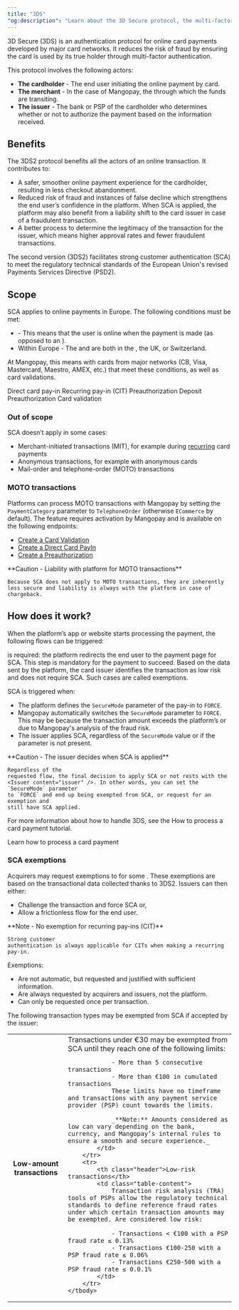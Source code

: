 ```yaml
---
title: "3DS"
"og:description": "Learn about the 3D Secure protocol, the multi-factor authentication for online card payments."
---
```



3D Secure (3DS) is an authentication protocol for online card payments developed by major card networks. It reduces the risk of fraud by ensuring the card is used by its true holder through multi-factor authentication.

This protocol involves the following actors:

-   **The cardholder** - The end user initiating the online payment by card.
-   **The merchant** - In the case of Mangopay, the <Platform content="platform" /> through which the funds are transiting.
-   **The issuer** - The bank or PSP of the cardholder who determines whether or not to authorize the payment based on the information received.

## Benefits

The 3DS2 protocol benefits all the actors of an online transaction. It contributes to:

-   A safer, smoother online payment experience for the cardholder, resulting in less checkout abandonment.
-   Reduced risk of fraud and instances of false decline which strengthens the end user’s confidence in the platform. When SCA is applied, the platform may also benefit from a liability shift to the card issuer in case of a fraudulent transaction.
-   A better process to determine the legitimacy of the transaction for the issuer, which means higher approval rates and fewer fraudulent transactions.

The second version (3DS2) facilitates strong customer authentication (SCA) to meet the regulatory technical standards of the European Union's revised Payments Services Directive (PSD2).

## Scope

SCA applies to online payments in Europe. The following conditions must be met:

-   <Cit content="Customer-initiated transaction (CIT)" /> - This means that the
    user is online when the payment is made (as opposed to an <Mit content="MIT" />
    ).
-   Within Europe - The <Issuer content="issuer" /> and <Acquirer content="acquirer" /> are both in the <Eea content="European Economic Area (EEA)" />, the UK, or Switzerland.

At Mangopay, this means <PayIn content="pay-ins" /> with cards from major networks (CB, Visa, Mastercard, Maestro, AMEX, etc.) that meet these conditions, as well as card validations.

<Card title="Endpoint" href="/api-reference/direct-card-payins/direct-card-payin-object">
    Direct card pay-in
</Card>
<Card title="Endpoint" href="/api-reference/recurring-card-payins/recurring-payin-object">
    Recurring pay-in (CIT)
</Card>
<Card title="Endpoint" href="/api-reference/preauthorizations/preauthorization-object">
    Preauthorization
</Card>
<Card title="Endpoint" href="/api-reference/deposit-preauthorizations/deposit-preauthorization-object">
    Deposit Preauthorization
</Card>
<Card title="Endpoint" href="/api-reference/card-validations/card-validation-object">
    Card validation
</Card>

### Out of scope

SCA doesn’t apply in some cases:

-   Merchant-initiated transactions (MIT), for example during [recurring](/guides/payment-methods/card/recurring) card payments
-   Anonymous transactions, for example with anonymous cards
-   Mail-order and telephone-order (MOTO) transactions

### MOTO transactions

Platforms can process MOTO transactions with Mangopay by setting the `PaymentCategory` parameter to `TelephoneOrder` (otherwise `ECommerce` by default). The feature requires activation by Mangopay and is available on the following endpoints:

-   [Create a Card Validation](/api-reference/card-validations/create-card-validation)
-   [Create a Direct Card PayIn](/api-reference/direct-card-payins/create-direct-card-payin)
-   [Create a Preauthorization](/api-reference/preauthorizations/create-preauthorization)

<Warning>
    **Caution - Liability with platform for MOTO transactions** 
    
    Because SCA does not apply to MOTO transactions, they are inherently less secure and liability is always with the platform in case of chargeback.
</Warning>

## How does it work?

When the platform’s app or website starts processing the payment, the following flows can be triggered:

<CardGroup cols={2}>
    <Card title="Challenge flow">
        <Sca content="SCA" /> is required: the platform redirects the end user
        to the payment page for SCA. This step is mandatory for the payment to
        succeed.
    </Card>
    <Card title="Frictionless flow">
        Based on the data sent by the platform, the card issuer identifies the
        transaction as low risk and does not require SCA. Such cases are called
        exemptions.
    </Card>
</CardGroup>

SCA is triggered when:

-   The platform defines the `SecureMode` parameter of the pay-in to `FORCE`.
-   Mangopay automatically switches the `SecureMode` parameter to `FORCE`. This may be because the transaction amount exceeds the platform’s <Mfa content="Maximum Frictionless Amount" /> or due to Mangopay's analysis of the fraud risk.
-   The issuer applies SCA, regardless of the `SecureMode` value or if the parameter is not present.

<Warning>
    **Caution - The issuer decides when SCA is applied** 
    
    Regardless of the
    requested flow, the final decision to apply SCA or not rests with the
    <Issuer content="issuer" />. In other words, you can set the `SecureMode` parameter
    to `FORCE` and end up being exempted from SCA, or request for an exemption and
    still have SCA applied.
</Warning>

For more information about how to handle 3DS, see the How to process a card payment tutorial.

<Card title="How to" href="/guides/payment-methods/card/direct/how-to">
    Learn how to process a card payment
</Card>

### SCA exemptions

Acquirers may request exemptions to <Sca content="SCA" /> for some <Cit content="customer-initiated transactions" />. These exemptions are based on the transactional data collected thanks to 3DS2. Issuers can then either:

-   Challenge the transaction and force SCA or,
-   Allow a frictionless flow for the end user.

<Note>
    **Note - No exemption for recurring pay-ins (CIT)** 
    
    Strong customer
    authentication is always applicable for CITs when making a recurring pay-in.
</Note>

Exemptions:

-   Are not automatic, but requested and justified with sufficient information.
-   Are always requested by acquirers and issuers, not the platform.
-   Can only be requested once per transaction.

The following transaction types may be exempted from SCA if accepted by the issuer:

<table>
    <tbody>
        <tr>
            <th class="header">Low-amount transactions</th>
            <td class="table-content">
                Transactions under €30 may be exempted from SCA until they reach one of the following limits:

                - More than 5 consecutive transactions
                - More than €100 in cumulated transactions
                These limits have no timeframe and transactions with any payment service provider (PSP) count towards the limits.

                _**Note:** Amounts considered as low can vary depending on the bank, currency, and Mangopay’s internal rules to ensure a smooth and secure experience._
            </td>
        </tr>
        <tr>
            <th class="header">Low-risk transactions</th>
            <td class="table-content">
                Transaction risk analysis (TRA) tools of PSPs allow the regulatory technical standards to define reference fraud rates under which certain transaction amounts may be exempted. Are considered low risk:

                - Transactions < €100 with a PSP fraud rate ≤ 0.13%
                - Transactions €100-250 with a PSP fraud rate ≤ 0.06%
                - Transactions €250-500 with a PSP fraud rate ≤ 0.0.1%
            </td>
        </tr>
    </tbody>
</table>
